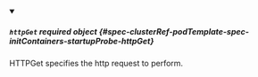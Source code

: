 


<details className="config-field" data-expandable="true" open>
<summary>

##### `httpGet` <span className="config-field-required" data-required="false">required</span> <span className="config-field-type">object</span> <span className="config-field-default"></span> <span className="config-field-enum"></span> {#spec-clusterRef-podTemplate-spec-initContainers-startupProbe-httpGet}

HTTPGet specifies the http request to perform.

</summary>

<PartialHttpGetreference />


</details>
